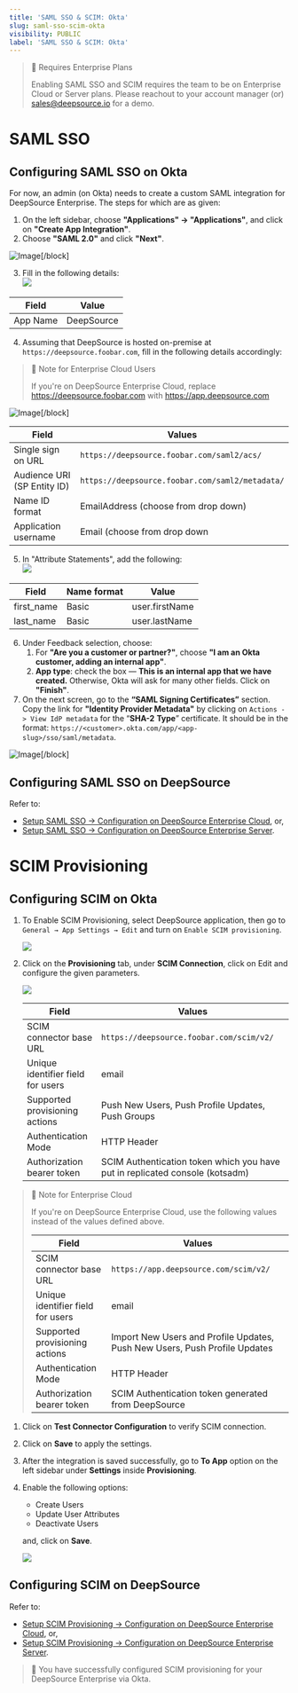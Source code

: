 ```yaml
---
title: 'SAML SSO & SCIM: Okta'
slug: saml-sso-scim-okta
visibility: PUBLIC
label: 'SAML SSO & SCIM: Okta'
---
```

> 📘 Requires Enterprise Plans
> 
> Enabling SAML SSO and SCIM requires the team to be on Enterprise Cloud or Server plans. Please reachout to your account manager (or) [sales@deepsource.io](mailto:sales@deepsource.io) for a demo.

# SAML SSO

## Configuring SAML SSO on Okta

For now, an admin (on Okta) needs to create a custom SAML integration for DeepSource Enterprise. The steps for which are as given:

1. On the left sidebar, choose **"Applications" → "Applications"**, and click on **"Create App Integration"**.
2. Choose **"SAML 2.0"** and click **"Next"**.

![Image](https://files.readme.io/7e588f3-image.png,,)[/block]


3. Fill in the following details:  
   ![](https://files.readme.io/ca6222a-ca7a697-image.png)

| Field    | Value      |
| -------- | ---------- |
| App Name | DeepSource |

4. Assuming that DeepSource is hosted on-premise at `https://deepsource.foobar.com`, fill in the following details accordingly:

> 🚧 Note for Enterprise Cloud Users
> 
> If you're on DeepSource Enterprise Cloud, replace https://deepsource.foobar.com with https://app.deepsource.com

![Image](https://files.readme.io/1fa2fd6-image.png,,)[/block]


| Field                       | Values                                          |
| --------------------------- | ----------------------------------------------- |
| Single sign on URL          | `https://deepsource.foobar.com/saml2/acs/`      |
| Audience URI (SP Entity ID) | `https://deepsource.foobar.com/saml2/metadata/` |
| Name ID format              | EmailAddress (choose from drop down)            |
| Application username        | Email (choose from drop down                    |

5. In "Attribute Statements", add the following:  
   ![](https://files.readme.io/1a417c8-image.png)

| Field      | Name format | Value          |
| ---------- | ----------- | -------------- |
| first_name | Basic       | user.firstName |
| last_name  | Basic       | user.lastName  |

6. Under Feedback selection, choose:
   1. For **"Are you a customer or partner?"**, choose **"I am an Okta customer, adding an internal app"**.
   2. **App type**: check the box — **This is an internal app that we have created.** Otherwise, Okta will ask for many other fields. Click on **"Finish"**.
7. On the next screen, go to the **“SAML Signing Certificates”** section. Copy the link for **"Identity Provider Metadata"** by clicking on `Actions -> View IdP metadata` for the “**SHA-2** **Type**” certificate. It should be in the format: `https://<customer>.okta.com/app/<app-slug>/sso/saml/metadata`.

![Image](https://files.readme.io/c2f5d12-image.png,,)[/block]


## Configuring SAML SSO on DeepSource

Refer to:

- [Setup SAML SSO -> Configuration on DeepSource Enterprise Cloud](/docs/integrations-sso#configuration-on-deepsource-enterprise-cloud), or,
- [Setup SAML SSO -> Configuration on DeepSource Enterprise Server](/docs/integrations-sso#configuration-on-deepsource-enterprise-server).

# SCIM Provisioning

## Configuring SCIM on Okta

1. To Enable SCIM Provisioning, select DeepSource application, then go to `General → App Settings → Edit` and turn on `Enable SCIM provisioning`.

   ![](https://files.readme.io/a52af2c-image.png)

2. Click on the **Provisioning** tab, under **SCIM Connection**, click on Edit and configure the given parameters.

   ![](https://files.readme.io/640af73-image.png)

   | Field                             | Values                                                                       |
   | --------------------------------- | ---------------------------------------------------------------------------- |
   | SCIM connector base URL           | `https://deepsource.foobar.com/scim/v2/`                                     |
   | Unique identifier field for users | email                                                                        |
   | Supported provisioning actions    | Push New Users, Push Profile Updates, Push Groups                            |
   | Authentication Mode               | HTTP Header                                                                  |
   | Authorization bearer token        | SCIM Authentication token which you have put in replicated console (kotsadm) |

> 🚧 Note for Enterprise Cloud
> 
> If you're on DeepSource Enterprise Cloud, use the following values instead of the values defined above.
> 
> | Field                             | Values                                                                     |
> | --------------------------------- | -------------------------------------------------------------------------- |
> | SCIM connector base URL           | `https://app.deepsource.com/scim/v2/`                                      |
> | Unique identifier field for users | email                                                                      |
> | Supported provisioning actions    | Import New Users and Profile Updates, Push New Users, Push Profile Updates |
> | Authentication Mode               | HTTP Header                                                                |
> | Authorization bearer token        | SCIM Authentication token generated from DeepSource                        |

1. Click on **Test Connector Configuration** to verify SCIM connection.

2. Click on **Save** to apply the settings.

3. After the integration is saved successfully, go to **To App** option on the left sidebar under **Settings** inside **Provisioning**.

4. Enable the following options:

   - Create Users
   - Update User Attributes
   - Deactivate Users

   and, click on **Save**.

   ![](https://files.readme.io/b736d24-image.png)

## Configuring SCIM on DeepSource

Refer to:

- [Setup SCIM Provisioning -> Configuration on DeepSource Enterprise Cloud](/docs/integrations-sso#configuration-on-deepsource-enterprise-cloud-1), or,
- [Setup SCIM Provisioning -> Configuration on DeepSource Enterprise Server](/docs/integrations-sso#configuration-on-deepsource-enterprise-server-1).

> 🎉 You have successfully configured SCIM provisioning for your DeepSource Enterprise via Okta.
